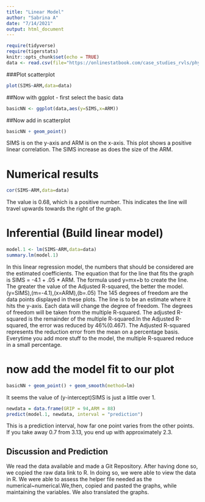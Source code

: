 ```yaml
---
title: "Linear Model"
author: "Sabrina A"
date: "7/14/2021"
output: html_document
---
```


```r
require(tidyverse)
require(tigerstats)
knitr::opts_chunk$set(echo = TRUE)
data <- read.csv(file="https://onlinestatbook.com/case_studies_rvls/physical_strength/data.txt",sep="",header=TRUE) 
```

###Plot scatterplot

```r
plot(SIMS~ARM,data=data)
```

##Now with ggplot - first select the basic data

```r
basicNN <- ggplot(data,aes(y=SIMS,x=ARM))
```
##Now add in scatterplot

```r
basicNN + geom_point()
```

SIMS is on the y-axis and ARM is on the x-axis. This plot shows a positive linear correlation. The SIMS increase as does the size of the ARM.

# Numerical results

```r
cor(SIMS~ARM,data=data)
```

The value is 0.68, which is a positive number. This indicates the line will travel upwards towards the right of the graph.

# Inferential  (Build linear model)
  
```r
model.1 <- lm(SIMS~ARM,data=data)
summary.lm(model.1)
```

In this linear regression model, the numbers that should be considered are the estimated coefficients. The equation that for the line that fits the graph is SIMS = -4.1 + .05 * ARM. The formula used y=mx+b to create the line. The greater the value of the Adjusted R-squared, the better the model.
(y=SIMS),(m=-4.1),(x=ARM),(b=.05)
The 145 degrees of freedom are the data points displayed in these plots.
The line is to be an estimate where it hits the y-axis. Each data will change the degree of freedom. The degrees of freedom will be taken from the multiple R-squared. The adjusted R-squared is the remainder of the multiple R-squared.In the Adjusted R-squared, the error was reduced by 46%(0.467).
The Adjusted R-squared represents the reduction error from the mean on a percentage basis. Everytime you add more stuff to the model, the multiple R-squared reduce in a small percentage.

# now add the model fit to our plot
  
```r
basicNN + geom_point() + geom_smooth(method=lm)
``` 

It seems the value of (y-intercept)SIMS is just a little over 1.

```r
newdata = data.frame(GRIP = 94,ARM = 88)
predict(model.1, newdata, interval = "prediction")
```
This is a prediction interval, how far one point varies from the other points. If you take away 0.7 from 3.13, you end up with approximately 2.3.

## Discussion and Prediction

We read the data available and made a Git Repository. After having done so, we copied the raw data link to R. In doing so, we were able to view the data in R. We were able to assess the helper file needed as the numerical~numerical.We,then, copied and pasted the graphs, while maintaining the variables. We also translated the graphs.
